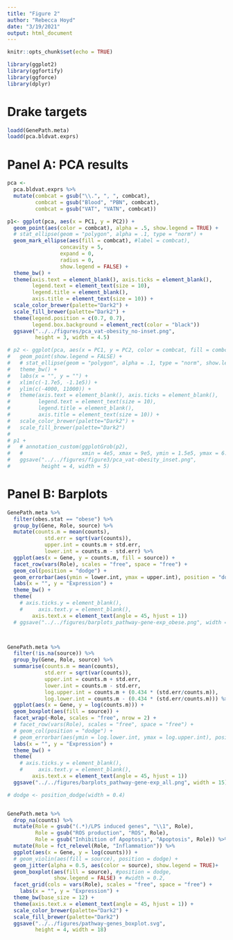 ```yaml
---
title: "Figure 2"
author: "Rebecca Hoyd"
date: "3/19/2021"
output: html_document
---
```


```r
knitr::opts_chunk$set(echo = TRUE)

library(ggplot2)
library(ggfortify)
library(ggforce)
library(dplyr)
```


# Drake targets
```r
loadd(GenePath.meta)
loadd(pca.bldvat.exprs)
```

# Panel A: PCA results

```r
pca <- 
  pca.bldvat.exprs %>%
  mutate(combcat = gsub("\\.", ", ", combcat),
         combcat = gsub("Blood", "PBN", combcat),
         combcat = gsub("VAT", "VATN", combcat))

p1<- ggplot(pca, aes(x = PC1, y = PC2)) +
  geom_point(aes(color = combcat), alpha = .5, show.legend = TRUE) +
  # stat_ellipse(geom = "polygon", alpha = .1, type = "norm") +
  geom_mark_ellipse(aes(fill = combcat), #label = combcat), 
                 concavity = 5,
                 expand = 0,
                 radius = 0,
                 show.legend = FALSE) +
  theme_bw() +
  theme(axis.text = element_blank(), axis.ticks = element_blank(),
        legend.text = element_text(size = 10),
        legend.title = element_blank(),
        axis.title = element_text(size = 10)) +
  scale_color_brewer(palette="Dark2") +
  scale_fill_brewer(palette="Dark2") +
  theme(legend.position = c(0.7, 0.7),
        legend.box.background = element_rect(color = "black"))
  ggsave("../../figures/pca_vat-obesity_no-inset.png",
         height = 3, width = 4.5)

# p2 <- ggplot(pca, aes(x = PC1, y = PC2, color = combcat, fill = combcat, alpha = .5)) +
#   geom_point(show.legend = FALSE) +
#   # stat_ellipse(geom = "polygon", alpha = .1, type = "norm", show.legend = F) +
#   theme_bw() +
#   labs(x = "", y = "") +
#   xlim(c(-1.7e5, -1.1e5)) +
#   ylim(c(-4000, 11000)) +
#   theme(axis.text = element_blank(), axis.ticks = element_blank(),
#         legend.text = element_text(size = 10),
#         legend.title = element_blank(),
#         axis.title = element_text(size = 10)) +
#   scale_color_brewer(palette="Dark2") +
#   scale_fill_brewer(palette="Dark2")
# 
# p1 +
#   # annotation_custom(ggplotGrob(p2), 
#   #                   xmin = 4e5, xmax = 9e5, ymin = 1.5e5, ymax = 6.8e5) +
#   ggsave("../../figures/figure3/pca_vat-obesity_inset.png",
#          height = 4, width = 5)
```

# Panel B: Barplots

```r
GenePath.meta %>%
  filter(obes.stat == "obese") %>%
  group_by(Gene, Role, source) %>%
  mutate(counts.m = mean(counts),
            std.err = sqrt(var(counts)),
            upper.int = counts.m + std.err,
            lower.int = counts.m - std.err) %>%
  ggplot(aes(x = Gene, y = counts.m, fill = source)) +
  facet_row(vars(Role), scales = "free", space = "free") +
  geom_col(position = "dodge") +
  geom_errorbar(aes(ymin = lower.int, ymax = upper.int), position = "dodge") +
  labs(x = "", y = "Expression") +
  theme_bw() +
  theme(
    # axis.ticks.y = element_blank(),
    #     axis.text.y = element_blank(),
        axis.text.x = element_text(angle = 45, hjust = 1)) 
  # ggsave("../../figures/barplots_pathway-gene-exp_obese.png", width = 15)



GenePath.meta %>%
  filter(!is.na(source)) %>%
  group_by(Gene, Role, source) %>%
  summarise(counts.m = mean(counts),
            std.err = sqrt(var(counts)),
            upper.int = counts.m + std.err,
            lower.int = counts.m - std.err,
            log.upper.int = counts.m + (0.434 * (std.err/counts.m)),
            log.lower.int = counts.m - (0.434 * (std.err/counts.m))) %>%
  ggplot(aes(x = Gene, y = log(counts.m))) +
  geom_boxplot(aes(fill = source)) +
  facet_wrap(~Role, scales = "free", nrow = 2) +
  # facet_row(vars(Role), scales = "free", space = "free") +
  # geom_col(position = "dodge") +
  # geom_errorbar(aes(ymin = log.lower.int, ymax = log.upper.int), position = "dodge") +
  labs(x = "", y = "Expression") +
  theme_bw() +
  theme(
    # axis.ticks.y = element_blank(),
    #     axis.text.y = element_blank(),
        axis.text.x = element_text(angle = 45, hjust = 1)) 
  ggsave("../../figures/barplots_pathway-gene-exp_all.png", width = 15)
```
```r
# dodge <- position_dodge(width = 0.4)


GenePath.meta %>%
  drop_na(counts) %>%
  mutate(Role = gsub("(.*)/LPS induced genes", "\\1", Role),
         Role = gsub("ROS production", "ROS", Role),
         Role = gsub("Inhibition of Apoptosis", "Apoptosis", Role)) %>%
  mutate(Role = fct_relevel(Role, "Inflammation")) %>%
  ggplot(aes(x = Gene, y = log(counts))) +
  # geom_violin(aes(fill = source), position = dodge) +
  geom_jitter(alpha = 0.5, aes(color = source), show.legend = TRUE)+
  geom_boxplot(aes(fill = source), #position = dodge, 
               show.legend = FALSE) + #width = 0.2,
  facet_grid(cols = vars(Role), scales = "free", space = "free") +
    labs(x = "", y = "Expression") +
  theme_bw(base_size = 12) +
  theme(axis.text.x = element_text(angle = 45, hjust = 1)) +
  scale_color_brewer(palette="Dark2") +
  scale_fill_brewer(palette="Dark2") 
  ggsave("../../figures/pathway-genes_boxplot.svg", 
         height = 4, width = 18)

```


